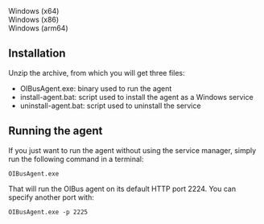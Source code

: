 
<div style={{ display: "flex", justifyContent: "space-around" }}>
  <DownloadButton link={`https://github.com/OptimistikSAS/OIBusAgentRelease/releases/latest/download/oibus-agent-win_x64.zip`}>
    <div>Windows (x64)</div>
  </DownloadButton>
  <DownloadButton link={`https://github.com/OptimistikSAS/OIBusAgentRelease/releases/latest/download/oibus-agent-win_x86.zip`}>
    <div>Windows (x86)</div>
  </DownloadButton>
  <DownloadButton link={`https://github.com/OptimistikSAS/OIBusAgentRelease/releases/latest/download/oibus-agent-win_arm64.zip`}>
    <div>Windows (arm64)</div>
  </DownloadButton>
</div>


## Installation
Unzip the archive, from which you will get three files:
- OIBusAgent.exe: binary used to run the agent
- install-agent.bat: script used to install the agent as a Windows service
- uninstall-agent.bat: script used to uninstall the service

## Running the agent
If you just want to run the agent without using the service manager, simply run the following command in a terminal:
```
OIBusAgent.exe
```

That will run the OIBus agent on its default HTTP port 2224. You can specify another port with:
```
OIBusAgent.exe -p 2225
```